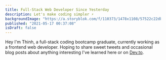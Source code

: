 ```yaml
---
title: Full-Stack Web Developer Since Yesterday
description: Let's make coding simpler ⚡
backgroundImage: "https://a.storyblok.com/f/110373/1478x1108/57522c22db/184665858_309205677495871_3011294388644015734_n.jpg"
published: "2021-05-17 00:37:08"
isDraft: false
---
```


Hey I'm Thinh, a full-stack coding bootcamp graduate, currently working as a
frontend web developer. Hoping to share sweet tweets and occasional blog posts
about anything interesting I've learned here or on [Dev.to](https://dev.to/gthinh). 
